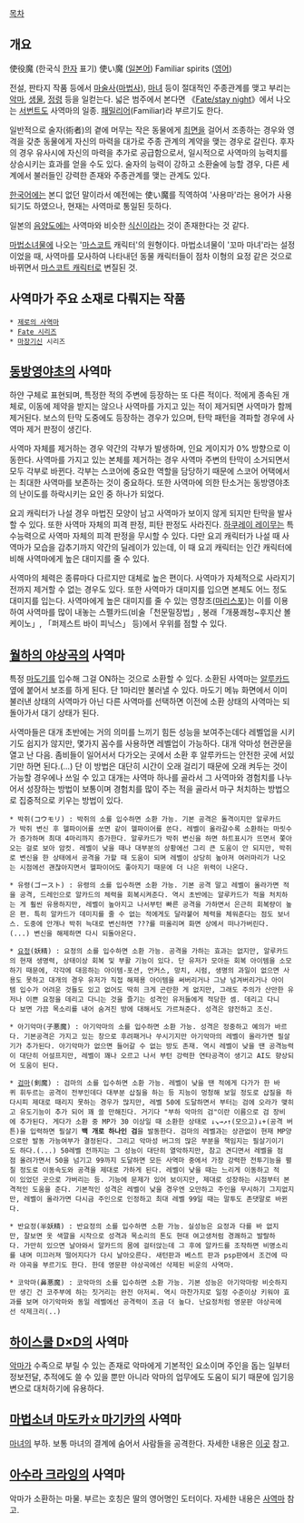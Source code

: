 [[목차]]
== 개요 ==
使役魔 (한국식 [[한자]] 표기)
使い魔 ([[일본어]])
Familiar spirits ([[영어]])

전설, 판타지 작품 등에서 [[마술사]]([[마법사]]), [[마녀]] 등이 절대적인 주종관계를 맺고 부리는 [[악마]], [[생물]], [[정령]] 등을 일컫는다. 넓은 범주에서 본다면 《[[Fate/stay night]]》에서 나오는 [[서번트]]도 사역마의 일종. [[패밀리어]](Familiar)라 부르기도 한다.

일반적으로 술자(術者)의 곁에 머무는 작은 동물에게 [[최면]]을 걸어서 조종하는 경우와 영격을 갖춘 동물에게 자신의 마력을 대가로 주종 관계의 계약을 맺는 경우로 갈린다. 후자의 경우 유사시에 자신의 마력을 추가로 공급함으로서, 일시적으로 사역마의 능력치를 상승시키는 효과를 얻을 수도 있다. 술자의 능력이 강하고 소환술에 능할 경우, 다른 세계에서 불러들인 강력한 존재와 주종관계를 맺는 관계도 있다.

[[한국어]]에는 본디 없던 말이라서 예전에는 使い魔를 직역하여 '사용마'라는 용어가 사용되기도 하였으나, 현재는 사역마로 통일된 듯하다.

일본의 [[음양도]]에는 사역마와 비슷한 [[식신]]이라는 것이 존재한다는 것 같다.

[[마법소녀물]]에 나오는 '[[마스코트]] 캐릭터'의 원형이다. 마법소녀물이 '꼬마 마녀'라는 설정이었을 때, 사역마를 모사하여 나타내던 동물 캐릭터들이 점차 이형의 요정 같은 것으로 바뀌면서 [[마스코트 캐릭터]]로 변질된 것.

== 사역마가 주요 소재로 다뤄지는 작품 ==
 * [[제로의 사역마]]
 * [[Fate 시리즈]]
 * [[마장기신]] 시리즈

== [[동방영야초]]의 사역마 ==
하얀 구체로 표현되며, 특정한 적의 주변에 등장하는 또 다른 적이다. 적에게 종속된 개체로, 이동에 제약을 받지는 않으나 사역마를 가지고 있는 적이 제거되면 사역마가 함께 제거된다. 보스의 탄막 도중에도 등장하는 경우가 있으며, 탄막 패턴을 격파할 경우에 사역마 제거 판정이 생긴다.

사역마 자체를 제거하는 경우 약간의 각부가 발생하며, 인요 게이지가 0% 방향으로 이동한다. 사역마를 가지고 있는 본체를 제거하는 경우 사역마 주변의 탄막이 소거되면서 모두 각부로 바뀐다. 각부는 스코어에 중요한 역할을 담당하기 때문에 스코어 어택에서는 최대한 사역마를 보존하는 것이 중요하다. 또한 사역마에 의한 탄소거는 동방영야초의 난이도를 하락시키는 요인 중 하나가 되었다.

요괴 캐릭터가 나설 경우 마법진 모양이 남고 사역마가 보이지 않게 되지만 탄막을 발사할 수 있다. 또한 사역마 자체의 피격 판정, 피탄 판정도 사라진다. [[하쿠레이 레이무]]는 특수능력으로 사역마 자체의 피격 판정을 무시할 수 있다. 다만 요괴 캐릭터가 나설 때 사역마가 모습을 감추기까지 약간의 딜레이가 있는데, 이 때 요괴 캐릭터는 인간 캐릭터에 비해 사역마에게 높은 대미지를 줄 수 있다.

사역마의 체력은 종류마다 다르지만 대체로 높은 편이다. 사역마가 자체적으로 사라지기 전까지 제거할 수 없는 경우도 있다. 또한 사역마가 대미지를 입으면 본체도 어느 정도 대미지를 입는다. 사역마에게 높은 대미지를 줄 수 있는 영창조([[마리스포]])는 이를 이용하여 사역마를 많이 내놓는 스펠카드(비술「천문밀장법」, 봉래「개풍쾌청~후지산 볼케이노」, 「퍼제스트 바이 피닉스」 등)에서 우위를 점할 수 있다.

== [[악마성 드라큘라 X 월하의 야상곡|월하의 야상곡]]의 사역마 ==
특정 [[아드리안 파렌하이츠 체페슈/마도기|마도기]]를 입수해 그걸 ON하는 것으로 소환할 수 있다. 소환된 사역마는 [[아드리안 파렌하이츠 체페슈|알루카드]] 옆에 붙어서 보조를 하게 된다. 단 1마리만 불러낼 수 있다. 마도기 메뉴 화면에서 이미 불러낸 상태의 사역마가 아닌 다른 사역마를 선택하면 이전에 소환 상태의 사역마는 되돌아가서 대기 상태가 된다.

사역마들은 대개 초반에는 거의 의미를 느끼기 힘든 성능을 보여주는데다 레벨업을 시키기도 쉽지가 않지만, 몇가지 꼼수를 사용하면 레벨업이 가능하다. 대개 악마성 현관문을 열고 난 다음. 좀비들이 일어서서 다가오는 곳에서 소환 후 알루카드는 안전한 곳에 서있기만 하면 된다.(...) 단 이 방법은 대단히 시간이 오래 걸리기 때문에 오래 켜두는 것이 가능할 경우에나 쓰일 수 있고 대개는 사역마 하나를 골라서 그 사역마와 경험치를 나누어서 성장하는 방법이 보통이며 경험치를 많이 주는 적을 골라서 마구 처치하는 방법으로 집중적으로 키우는 방법이 있다.

 * 박쥐(コウモリ) : 박쥐의 소를 입수하면 소환 가능. 기본 공격은 돌격이지만 알루카드가 박쥐 변신 후 헬파이어를 쏘면 같이 헬파이어를 쏜다. 레벨이 올라갈수록 소환하는 마릿수가 증가하며 최대 4마리까지 증가한다. 알루카드가 박쥐 변신을 하면 하트표시가 뜨면서 쫓아오는 걸로 보아 암컷. 레벨이 낮을 때나 대부분의 상황에선 그리 큰 도움이 안 되지만, 박쥐로 변신을 한 상태에서 공격을 가할 때 도움이 되며 레벨이 상당히 높아져 여러마리가 나오는 시점에선 괜찮아지면서 헬파이어도 좋아지기 때문에 더 나은 위력이 나온다.

 * 유령(ゴースト) : 유령의 소를 입수하면 소환 가능. 기본 공격 말고 레벨이 올라가면 적을 공격, 드레인으로 알카드의 체력을 회복시켜준다. 역시 초반에는 알루카드가 적을 처치하는 게 훨씬 유용하지만, 레벨이 높아지고 나서부턴 빠른 공격을 가하면서 은근히 회복량이 높은 편. 특히 알카드가 데미지를 줄 수 없는 적에게도 달라붙어 체력을 체워준다는 점도 보너스. 도중에 안개나 박쥐 늑대로 변신하면 ???를 떠올리며 화면 상에서 떠나가버린다.(...) 변신을 해제하면 다시 되돌아온다.

 * [[요정]](妖精) : 요정의 소를 입수하면 소환 가능. 공격을 가하는 효과는 없지만, 알루카드의 현재 생명력, 상태이상 회복 및 부활 기능이 있다. 단 유저가 모아둔 회복 아이템을 소모하기 때문에, 각각에 대응하는 아이템-포션, 언커스, 망치, 시럼, 생명의 과일이 없으면 사용도 못하고 대개의 경우 유저가 직접 해제용 아이템을 써버리거나 그냥 넘겨버리거나 아이템 입수가 어려운 것들도 있고 없어도 딱히 크게 곤란한 게 없지만, 그래도 주의가 산만한 유저나 이쁜 요정을 데리고 다니는 것을 즐기는 성격인 유저들에게 적당한 셈. 데리고 다니다 보면 가끔 목소리를 내어 숨겨진 방에 대해서도 가르쳐준다. 성격은 얌전하고 조신.

 * 아기악마(子悪魔) : 아기악마의 소를 입수하면 소환 가능. 성격은 정중하고 예의가 바르다. 기본공격은 가지고 있는 창으로 후려패거나 쑤시기지만 아기악마의 레벨이 올라가면 필살기가 추가된다. 아기악마가 없으면 들어갈 수 없는 방도 존재. 역시 레벨이 낮을 땐 공격능력이 대단히 어설프지만, 레벨이 꽤나 오르고 나서 부턴 강력한 연타공격이 생기고 AI도 향상되어 도움이 된다.

 * [[검마]](剣魔) : 검마의 소를 입수하면 소환 가능. 레벨이 낮을 땐 적에게 다가가 한 바퀴 휘두르는 공격이 전부인데다 대부분 삽질을 하는 등 지능이 멍청해 보일 정도로 삽질을 하다시피 제대로 때리지 못하는 경우가 많지만, 레벨 50에 도달하면서 부터는 검에 오라가 맺히고 유도기능이 추가 되어 꽤 쓸 만해진다. 거기다 "부하 악마의 검"이란 이름으로 검 장비에 추가된다. 게다가 소환 중 MP가 30 이상일 때 소환한 상태로 ↓↘→↗↑(모으고)↓+(공격 버튼)을 입력하면 필살기 '''백 개로 하나인 검'''을 발동한다. 검마의 레벨과는 상관없이 현재 MP양으로만 발동 가능여부가 결정된다. 그리고 악마성 버그의 많은 부분을 책임지는 필살기이기도 하다.(...) 50레벨 전까지는 그 성능이 대단히 열악하지만, 참고 견디면서 레벨을 점점 올려가면서 50을 넘기고 99까지 도달하면 모든 사역마 중에서 가장 강력한 전투기능을 펼칠 정도로 이동속도와 공격을 제대로 가하게 된다. 레벨이 낮을 때는 느리게 이동하고 적이 있었던 곳으로 가버리는 등. 기능에 문제가 있어 보이지만, 제대로 성장하는 시점부터 본격적인 도움을 준다. 기본적인 성격은 레벨이 낮을 경우엔 오만하고 주인을 무시하기 그지없지만, 레벨이 올라가면 다시금 주인으로 인정하고 최대 레벨 99일 때는 말투도 존댓말로 바뀐다.

 * 반요정(半妖精) : 반요정의 소를 입수하면 소환 가능. 실성능은 요정과 다를 바 없지만, 잘보면 옷 색깔을 시작으로 성격과 목소리의 톤도 현대 여고생처럼 경쾌하고 발랄하다. 가만히 있으면 날아와서 알카드의 몸에 걸터앉는데 그 후에 알카드를 조작하면 비명소리를 내며 미끄러져 떨어지다가 다시 날아오른다. 새턴판과 베스트 판과 psp판에서 조건에 따라 야곡을 부르기도 한다. 한데 영문판 야상곡에선 삭제된 비운의 사역마.

 * 코악마(鼻悪魔) : 코악마의 소를 입수하면 소환 가능. 기본 성능은 아기악마랑 비슷하지만 생긴 건 코주부에 하는 짓거리는 완전 아저씨. 역시 마찬가지로 일정 수준이상 키워야 효과를 보며 아기악마와 동일 레벨에선 공격력이 조금 더 높다. 난요정처럼 영문판 야상곡에선 삭제크리(..)
== [[하이스쿨 D×D]]의 사역마 ==
[[악마(하이스쿨 D×D)|악마]]가 수족으로 부릴 수 있는 존재로 악마에게 기본적인 요소이며 주인을 돕는 일부터 정보전달, 추적에도 쓸 수 있을 뿐만 아니라 악마의 업무에도 도움이 되기 때문에 임기응변으로 대처하기에 유용하다.

== [[마법소녀 마도카☆마기카]]의 사역마 ==
[[마녀(마법소녀 마도카☆마기카)|마녀]]의 부하. 보통 마녀의 결계에 숨어서 사람들을 공격한다. 자세한 내용은 [[사역마(마법소녀 마도카☆마기카)|이곳]] 참고.

== [[아수라 크라잉]]의 사역마 ==
악마가 소환하는 마물. 부르는 호칭은 딸의 영어명인 도터이다. 자세한 내용은 [[사역마(아수라 크라잉)|사역마]] 참고.
